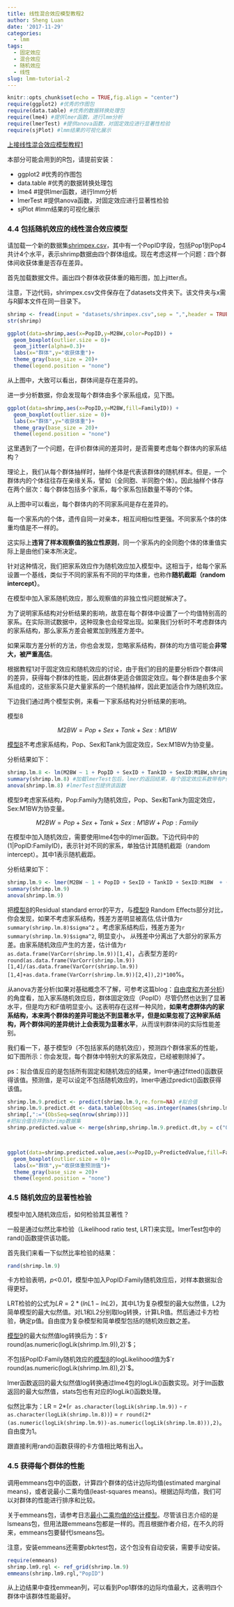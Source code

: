 ```yaml
---
title: 线性混合效应模型教程2
author: Sheng Luan
date: '2017-11-29'
categories:
  - lmm
tags:
  - 固定效应
  - 混合效应
  - 随机效应
  - 线性
slug: lmm-tutorial-2
---
```


```r
knitr::opts_chunk$set(echo = TRUE,fig.align = "center")
require(ggplot2) #优秀的作图包
require(data.table) #优秀的数据转换处理包
require(lme4) #提供lmer函数，进行lmm分析
require(lmerTest) #提供anova函数，对固定效应进行显著性检验
require(sjPlot) #lmm结果的可视化展示
```

[上接线性混合效应模型教程1](http://luansheng.netlify.com/2017/11/19/lmm-tutorial-1/)

本部分可能会用到的R包，请提前安装：

* ggplot2 #优秀的作图包
* data.table #优秀的数据转换处理包
* lme4 #提供lmer函数，进行lmm分析
* lmerTest #提供anova函数，对固定效应进行显著性检验
* sjPlot #lmm结果的可视化展示

### 4.4 包括随机效应的线性混合效应模型

请加载一个新的数据集[shrimpex.csv](https://luansheng.netlify.com/post/datasets/shrimpex.csv)，其中有一个PopID字段，包括Pop1到Pop4共计4个水平，表示shrimp数据由四个群体组成。现在考虑这样一个问题：四个群体间收获体重是否存在差异。

首先加载数据文件。画出四个群体收获体重的箱形图，加上jitter点。

注意，下边代码，shrimpex.csv文件保存在了datasets文件夹下。该文件夹与x需与R脚本文件在同一目录下。
```r
shrimp <- fread(input = "datasets/shrimpex.csv",sep = ",",header = TRUE,stringsAsFactors = TRUE)
str(shrimp)

ggplot(data=shrimp,aes(x=PopID,y=M2BW,color=PopID)) + 
  geom_boxplot(outlier.size = 0)+
  geom_jitter(alpha=0.3)+
  labs(x="群体",y="收获体重")+
  theme_gray(base_size = 20)+
  theme(legend.position = "none")
```

从上图中，大致可以看出，群体间是存在差异的。

进一步分析数据，你会发现每个群体由多个家系组成，见下图。

```r
ggplot(data=shrimp,aes(x=PopID,y=M2BW,fill=FamilyID)) + 
  geom_boxplot(outlier.size = 0)+
  labs(x="群体",y="收获体重")+
  theme_gray(base_size = 20)+
  theme(legend.position = "none")

```

这里遇到了一个问题，在评价群体间的差异时，是否需要考虑每个群体内的家系结构？

理论上，我们从每个群体抽样时，抽样个体是代表该群体的随机样本。但是，一个群体内的个体往往存在亲缘关系，譬如（全同胞、半同胞个体）。因此抽样个体存在两个层次：每个群体包括多个家系，每个家系包括数量不等的个体。

从上图中可以看出，每个群体内的不同家系间是存在差异的。

每一个家系内的个体，遗传自同一对亲本，相互间相似性更强。不同家系个体的体重均值是不一样的。

这实际上**违背了样本观察值的独立性原则**，同一个家系内的全同胞个体的体重值实际上是由他们亲本所决定。

针对这种情况，我们把家系效应作为随机效应加入模型中。这相当于，给每个家系设置一个基线，类似于不同的家系有不同的平均体重，也称作**随机截距（random intercept）**。

在模型中加入家系随机效应，那么观察值的非独立性问题就解决了。

为了说明家系结构对分析结果的影响，故意在每个群体中设置了一个均值特别高的家系。在实际测试数据中，这种现象也会经常出现。如果我们分析时不考虑群体内的家系结构，那么家系方差会被累加到残差方差中。

如果采取方差分析的方法，你也会发现，忽略家系结构，群体的均方值可能会**非常大，被严重高估**。

根据教程1对于固定效应和随机效应的讨论，由于我们的目的是要分析四个群体间的差异，获得每个群体的性能，因此群体更适合做固定效应。每个群体是由多个家系组成的，这些家系只是大量家系的一个随机抽样，因此更加适合作为随机效应。

下边我们通过两个模型实例，来看一下家系结构对分析结果的影响。

<a id="8">模型8</a>

$$M2BW = Pop + Sex + Tank + Sex:M1BW$$

[模型8](#8)不考虑家系结构，Pop、Sex和Tank为固定效应，Sex:M1BW为协变量。

分析结果如下：

```r
shrimp.lm.8 <- lm(M2BW ~ 1 + PopID + SexID + TankID + SexID:M1BW,shrimp)
summary(shrimp.lm.8) #加载lmerTest包后，lmer的返回结果，每个固定效应系数带有P值
anova(shrimp.lm.8) #lmerTest包提供该函数
```

<a id="9">模型9</a>考虑家系结构，Pop\:Family为随机效应，Pop、Sex和Tank为固定效应，Sex\:M1BW为协变量。

$$M2BW = Pop + Sex + Tank + Sex:M1BW + Pop:Family$$

在模型中加入随机效应，需要使用lme4包中的lmer函数。下边代码中的(1\|PopID:FamilyID)，表示针对不同的家系，单独估计其随机截距（random intercept）。其中1表示随机截距。

分析结果如下：

```r
shrimp.lm.9 <- lmer(M2BW ~ 1 + PopID + SexID + TankID + SexID:M1BW  + (1|PopID:FamilyID),shrimp)
summary(shrimp.lm.9)
anova(shrimp.lm.9)
```

把[模型8](#8)的Residual standard error的平方，与[模型9](#9) Random Effects部分对比，你会发现，如果不考虑家系结构，残差方差明显被高估,估计值为`r summary(shrimp.lm.8)$sigma^2` 。考虑家系结构后，残差方差为`r summary(shrimp.lm.9)$sigma^2`, 明显变小， 从残差中分离出了大部分的家系方差。由家系随机效应产生的方差，估计值为`r as.data.frame(VarCorr(shrimp.lm.9))[1,4]`，占表型方差的`r round(as.data.frame(VarCorr(shrimp.lm.9))[1,4]/(as.data.frame(VarCorr(shrimp.lm.9))[1,4]+as.data.frame(VarCorr(shrimp.lm.9))[2,4]),2)*100`%。

从anova方差分析(如果对基础概念不了解，可参考这篇blog：[自由度和方差分析](https://luansheng.netlify.com/2017/12/08/df-and-anova/))的角度看，加入家系随机效应后，群体固定效应（PopID）尽管仍然也达到了显著水平，但是均方和F值明显变小。这表明存在这样一种风险，**如果考虑群体内的家系结构，本来两个群体的差异可能达不到显著水平，但是如果忽视了这种家系结构，两个群体间的差异统计上会表现为显著水平**，从而误判群体间的实际性能差别。

我们看一下，基于模型9（不包括家系的随机效应），预测四个群体家系的性能，如下图所示：你会发现，每个群体中特别大的家系效应，已经被剔除掉了。

ps：拟合值反应的是包括所有固定和随机效应的结果，lmer中通过fitted()函数获得该值。预测值，是可以设定不包括随机效应的，lmer中通过predict()函数获得该值。

```r
shrimp.lm.9.predict <- predict(shrimp.lm.9,re.form=NA) #拟合值
shrimp.lm.9.predict.dt <- data.table(ObsSeq =as.integer(names(shrimp.lm.9.predict)),PredictedValue=shrimp.lm.9.predict)
shrimp[,":="(ObsSeq=seq(nrow(shrimp)))]
#把拟合值合并到shrimp数据集
shrimp.predicted.value <- merge(shrimp,shrimp.lm.9.predict.dt,by = c("ObsSeq"),all.y = TRUE)



ggplot(data=shrimp.predicted.value,aes(x=PopID,y=PredictedValue,fill=FamilyID)) + 
  geom_boxplot(outlier.size = 0)+
  labs(x="群体",y="收获体重预测值")+
  theme_gray(base_size = 20)+
  theme(legend.position = "none")
```

### 4.5 随机效应的显著性检验

模型中加入随机效应后，如何检验其显著性？

一般是通过似然比率检验（Likelihood ratio test, LRT)来实现。lmerTest包中的rand()函数提供该功能。

首先我们来看一下似然比率检验的结果：

```r
rand(shrimp.lm.9)

```

卡方检验表明，*p*<0.01，模型中加入PopID:Family随机效应后，对样本数据拟合得更好。

LRT检验的公式为$LR = 2*(lnL1 - lnL2)$，其中L1为复杂模型的最大似然值，L2为简单模型的最大似然值。对L1和L2分别取log转换，计算LR值。然后通过卡方检验，确定p值。自由度为复杂模型和简单模型包括的随机效应数之差。

[模型9](#9)的最大似然值log转换后为：$`r round(as.numeric(logLik(shrimp.lm.9)),2)`$；

不包括PopID:Family随机效应的[模型8](#8)的logLikelihood值为$`r round(as.numeric(logLik(shrimp.lm.8)),2)`$。

lmer函数返回的最大似然值log转换通过lme4包的logLik()函数实现。对于lm函数返回的最大似然值，stats包也有对应的logLik()函数处理。

似然比率为：LR = 2\*(`r as.character(logLik(shrimp.lm.9))` - `r as.character(logLik(shrimp.lm.8))`) = `r round(2*(as.numeric(logLik(shrimp.lm.9))-as.numeric(logLik(shrimp.lm.8))),2)`。自由度为1。
 
跟直接利用rand()函数获得的卡方值相比略有出入。

### 4.5 获得每个群体的性能


调用emmeans包中的函数，计算四个群体的估计边际均值(estimated marginal means)，或者说最小二乘均值(least-squares means)。根据边际均值，我们可以对群体的性能进行排序和比较。

关于emmeans包，请参考日志[最小二乘均值的估计模型](http://luansheng.netlify.com/2017/06/10/least-squares-means-note-1/)。尽管该日志介绍的是lsmeans包，但用法跟emmeans包都是一样的。而且根据作者介绍，在不久的将来，emmeans包要替代lsmeans包。

注意，安装emmeans还需要pbkrtest包，这个包没有自动安装，需要手动安装。

```r
require(emmeans)
shrimp.lm9.rgl <- ref_grid(shrimp.lm.9)
emmeans(shrimp.lm9.rgl,"PopID")

```

从上边结果中查找emmean列，可以看到Pop1群体的边际均值最大，这表明四个群体中该群体性能最好。

